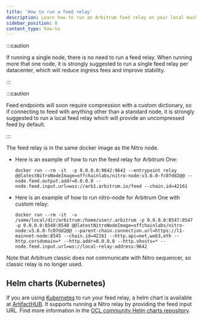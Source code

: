 ```yaml
---
title: 'How to run a feed relay'
description: Learn how to run an Arbitrum feed relay on your local machine.
sidebar_position: 8
content_type: how-to
---
```


:::caution

If running a single node, there is no need to run a feed relay. When running more that one node, it is strongly suggested to run a single feed relay per datacenter, which will reduce ingress fees and improve stability.

:::

:::caution

Feed endpoints will soon require compression with a custom dictionary, so if connecting to feed with anything other than a standard node, it is strongly suggested to run a local feed relay which will provide an uncompressed feed by default.

:::

The feed relay is in the same docker image as the Nitro node.

- Here is an example of how to run the feed relay for Arbitrum One:
  ```shell
  docker run --rm -it  -p 0.0.0.0:9642:9642 --entrypoint relay @@latestNitroNodeImage=offchainlabs/nitro-node:v3.6.0-fc07dd2@@ --node.feed.output.addr=0.0.0.0 --node.feed.input.url=wss://arb1.arbitrum.io/feed --chain.id=42161
  ```
- Here is an example of how to run nitro-node for Arbitrum One with custom relay:
  ```shell
  docker run --rm -it  -v /some/local/dir/arbitrum:/home/user/.arbitrum -p 0.0.0.0:8547:8547 -p 0.0.0.0:8548:8548 @@latestNitroNodeImage=offchainlabs/nitro-node:v3.6.0-fc07dd2@@ --parent-chain.connection.url=https://l1-mainnet-node:8545 --chain.id=42161 --http.api=net,web3,eth --http.corsdomain=* --http.addr=0.0.0.0 --http.vhosts=* --node.feed.input.url=ws://local-relay-address:9642
  ```

Note that Arbitrum classic does not communicate with Nitro sequencer, so classic relay is no longer used.

## Helm charts (Kubernetes)

If you are using [Kubernetes](https://kubernetes.io/) to run your feed relay, a helm chart is available at [ArtifactHUB](https://artifacthub.io/packages/helm/offchainlabshelm/relay). It supports running a Nitro relay by providing the feed input URL. Find more information in the [OCL community Helm charts repository](https://github.com/OffchainLabs/community-helm-charts/tree/main/charts/relay).
